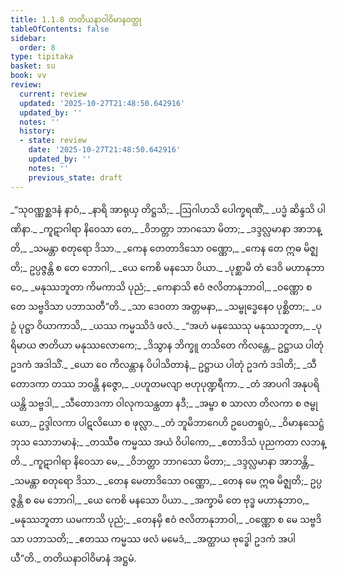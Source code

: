```yaml
---
title: 1.1.8 တတိယနာဝါဝိမာနဝတ္ထု
tableOfContents: false
sidebar:
  order: 8
type: tipitaka
basket: su
book: vv
review:
  current: review
  updated: '2025-10-27T21:48:50.642916'
  updated_by: ''
  notes: ''
  history:
  - state: review
    date: '2025-10-27T21:48:50.642916'
    updated_by: ''
    notes: ''
    previous_state: draft
---
```



<ReviewStatus review={frontmatter.review} showDetails={true} />

<HypothesisAnnotation frontmatter={frontmatter} />

<DynamicBreadcrumb />

<Division number="63" book="vv" e="ch" v="19" p="9">

<Paragraph number="71" type="verses" book="vv">
_“သုဝဏ္ဏစ္ဆဒနံ နာဝံ,_  
_နာရိ အာရုယှ တိဋ္ဌသိ;_  
_ဩဂါဟသိ ပေါက္ခရဏိံ,_  
_ပဒ္မံ ဆိန္ဒသိ ပါဏိနာ._  

</Paragraph>

</Division>
<Division number="64" book="vv" e="ch" v="19" p="9">

<Paragraph number="72" type="verses" book="vv">
_ကူဋာဂါရာ နိဝေသာ တေ,_  
_ဝိဘတ္တာ ဘာဂသော မိတာ;_  
_ဒဒ္ဒလ္လမာနာ အာဘန္တိ,_  
_သမန္တာ စတုရော ဒိသာ._  

</Paragraph>

</Division>
<Division number="65" book="vv" e="ch" v="19" p="9">

<Paragraph number="73" type="verses" book="vv">
_ကေန တေတာဒိသော ဝဏ္ဏော,_  
_ကေန တေ ဣဓ မိဇ္ဈတိ;_  
ဥပ္ပဇ္ဇန္တိ စ တေ ဘောဂါ,_  
_ယေ ကေစိ မနသော ပိယာ._  

</Paragraph>

</Division>
<Division number="66" book="vv" e="ch" v="19" p="9">

<Paragraph number="74" type="verses" book="vv">
_ပုစ္ဆာမိ တံ ဒေဝိ မဟာနုဘာဝေ,_  
_မနုဿဘူတာ ကိမကာသိ ပုညံ;_  
_ကေနာသိ ဧဝံ ဇလိတာနုဘာဝါ,_  
_ဝဏ္ဏော စ တေ သဗ္ဗဒိသာ ပဘာသတီ”တိ._  

</Paragraph>

</Division>
<Division number="67" book="vv" e="ch" v="19" p="9">

<Paragraph number="75" type="verses" book="vv">
_သာ ဒေဝတာ အတ္တမနာ,_  
_သမ္ဗုဒ္ဓေနေဝ ပုစ္ဆိတာ;_  
_ပဉှံ ပုဋ္ဌာ ဝိယာကာသိ,_  
_ယဿ ကမ္မဿိဒံ ဖလံ._  

</Paragraph>

</Division>
<Division number="68" book="vv" e="ch" v="19" p="9">

<Paragraph number="76" type="verses" book="vv">
_“အဟံ မနုဿေသု မနုဿဘူတာ,_  
_ပုရိမာယ ဇာတိယာ မနုဿလောကေ;_  
_ဒိသွာန ဘိက္ခူ တသိတေ ကိလန္တေ,_  
ဥဋ္ဌာယ ပါတုံ ဥဒကံ အဒါသိံ._  

</Paragraph>

</Division>
<Division number="69" book="vv" e="ch" v="19" p="9">

<Paragraph number="77" type="verses" book="vv">
_ယော ဝေ ကိလန္တာန ပိပါသိတာနံ,_  
ဥဋ္ဌာယ ပါတုံ ဥဒကံ ဒဒါတိ;_  
_သီတောဒကာ တဿ ဘဝန္တိ နဇ္ဇော,_  
_ပဟူတမလျာ ဗဟုပုဏ္ဍရီကာ._  

</Paragraph>

</Division>
<Division number="70" book="vv" e="ch" v="19" p="10">

<Paragraph number="78" type="verses" book="vv">
_တံ အာပဂါ အနုပရိယန္တိ သဗ္ဗဒါ,_  
_သီတောဒကာ ဝါလုကသန္ထတာ နဒီ;_  
_အမ္ဗာ စ သာလာ တိလကာ စ ဇမ္ဗုယော,_  
ဥဒ္ဒါလကာ ပါဋလိယော စ ဖုလ္လာ._  

</Paragraph>

</Division>
<Division number="71" book="vv" e="ch" v="19" p="10">

<Paragraph number="79" type="verses" book="vv">
_တံ ဘူမိဘာဂေဟိ ဥပေတရူပံ,_  
_ဝိမာနသေဋ္ဌံ ဘုသ သောဘမာနံ;_  
_တဿီဓ ကမ္မဿ အယံ ဝိပါကော,_  
_ဧတာဒိသံ ပုညကတာ လဘန္တိ._  

</Paragraph>

</Division>
<Division number="72" book="vv" e="ch" v="19" p="10">

<Paragraph number="80" type="verses" book="vv">
_ကူဋာဂါရာ နိဝေသာ မေ,_  
_ဝိဘတ္တာ ဘာဂသော မိတာ;_  
_ဒဒ္ဒလ္လမာနာ အာဘန္တိ,_  
_သမန္တာ စတုရော ဒိသာ._  

</Paragraph>

</Division>
<Division number="73" book="vv" e="ch" v="19" p="10">

<Paragraph number="81" type="verses" book="vv">
_တေန မေတာဒိသော ဝဏ္ဏော,_  
_တေန မေ ဣဓ မိဇ္ဈတိ;_  
ဥပ္ပဇ္ဇန္တိ စ မေ ဘောဂါ,_  
_ယေ ကေစိ မနသော ပိယာ._  

</Paragraph>

</Division>
<Division number="74" book="vv" e="ch" v="19" p="10">

<Paragraph number="82" type="verses" book="vv">
_အက္ခာမိ တေ ဗုဒ္ဓ မဟာနုဘာဝ,_  
_မနုဿဘူတာ ယမကာသိ ပုညံ;_  
_တေနမှိ ဧဝံ ဇလိတာနုဘာဝါ,_  
_ဝဏ္ဏော စ မေ သဗ္ဗဒိသာ ပဘာသတိ;_  
_ဧတဿ ကမ္မဿ ဖလံ မမေဒံ,_  
_အတ္ထာယ ဗုဒ္ဓေါ ဥဒကံ အပါယီ”တိ._  


</Paragraph>
</Division>

<Paragraph number="83" type="center" book="vv">
တတိယနာဝါဝိမာနံ အဋ္ဌမံ.
</Paragraph>